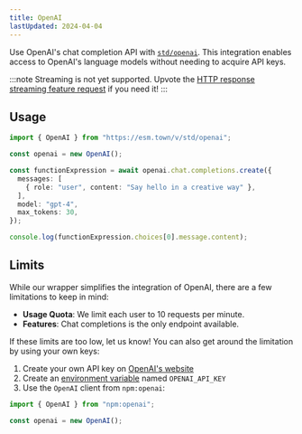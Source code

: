 ```yaml
---
title: OpenAI
lastUpdated: 2024-04-04
---
```


Use OpenAI's chat completion API with [`std/openai`](https://www.val.town/v/std/openai). This integration enables access to OpenAI's language models without needing to acquire API keys.

:::note
Streaming is not yet supported. Upvote the [HTTP response streaming feature request](https://github.com/val-town/val-town-product/discussions/14) if you need it!
:::

## Usage

```ts title="Example" val
import { OpenAI } from "https://esm.town/v/std/openai";

const openai = new OpenAI();

const functionExpression = await openai.chat.completions.create({
  messages: [
    { role: "user", content: "Say hello in a creative way" },
  ],
  model: "gpt-4",
  max_tokens: 30,
});

console.log(functionExpression.choices[0].message.content);
```

## Limits

While our wrapper simplifies the integration of OpenAI, there are a few limitations to keep in mind:

- **Usage Quota**: We limit each user to 10 requests per minute.
- **Features**: Chat completions is the only endpoint available.

If these limits are too low, let us know! You can also get around the limitation by using your own keys:

1. Create your own API key on [OpenAI's website](https://platform.openai.com/api-keys)
2. Create an [environment variable](https://www.val.town/settings/environment-variables?adding=true) named `OPENAI_API_KEY`
3. Use the `OpenAI` client from `npm:openai`:

```ts title="Example" val
import { OpenAI } from "npm:openai";

const openai = new OpenAI();
```
